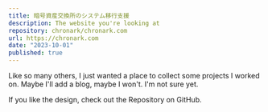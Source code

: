 ```yaml
---
title: 暗号資産交換所のシステム移行支援
description: The website you're looking at
repository: chronark/chronark.com
url: https://chronark.com
date: "2023-10-01"
published: true
---
```



Like so many others, I just wanted a place to collect some projects I worked on. Maybe I'll add a blog, maybe I won't. I'm not sure yet.

If you like the design, check out the Repository on GitHub.

